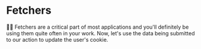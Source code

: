 # Fetchers

👨‍💼 Fetchers are a critical part of most applications and you'll definitely be
using them quite often in your work. Now, let's use the data being submitted
to our action to update the user's cookie.
